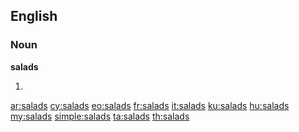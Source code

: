 ==English==

===Noun===
'''salads'''

# {{plural of|salad}}

[[ar:salads]]
[[cy:salads]]
[[eo:salads]]
[[fr:salads]]
[[it:salads]]
[[ku:salads]]
[[hu:salads]]
[[my:salads]]
[[simple:salads]]
[[ta:salads]]
[[th:salads]]